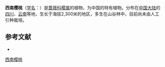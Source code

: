 {{Speciesbox
| name = 西南樱桃
| status = 
| status_system = 
| image =Cerasus duclouxii.JPG
| genus = Cerasus
| species = duclouxii
| authority = (Koehne) Yü et Li
}}

'''西南樱桃'''（[[学名|学名]]：{{lang|la|''Cerasus duclouxii''}}）是[[蔷薇科|蔷薇科]][[樱属|樱属]]的植物，为中国的特有植物。分布在[[中国大陆|中国大陆]]的[[四川|四川]]、[[云南|云南]]等地，生长于海拔2,300米的地区，多生在山谷林中，目前尚未由人工引种栽培。

== 参考文献 ==
<div class="references-small">
* {{cite web| url =http://www.bioinfo.cn/db05/KmzwSpecies.php?action=view&id=18500| title =西南樱桃| work =《中国高等植物数据库全库》| publisher =中国科学院微生物研究所| author =昆明植物研究所| accessdate =2009-02-25| deadurl =yes| archiveurl =https://web.archive.org/web/20160305035842/http://www.bioinfo.cn/db05/KmzwSpecies.php?action=view&id=18500| archivedate =2016-03-05| df =}}
</div>
{{Taxonbar|from=Q15228427}}

[[Category:樱|西南樱桃]]


{{植物小作品}}